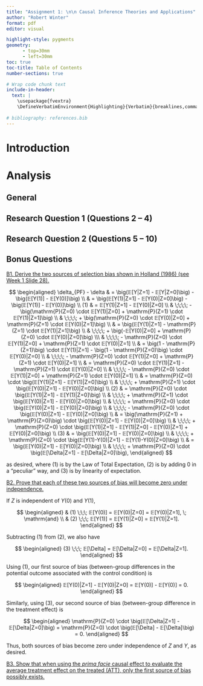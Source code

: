 ```yaml
---
title: "Assignment 1: \n\n Causal Inference Theories and Applications"
author: "Robert Winter"
format: pdf
editor: visual

highlight-style: pygments
geometry:
      - top=30mm
      - left=30mm
toc: true
toc-title: Table of Contents
number-sections: true

# Wrap code chunk text
include-in-header:
  text: |
    \usepackage{fvextra}
    \DefineVerbatimEnvironment{Highlighting}{Verbatim}{breaklines,commandchars=\\\{\}}
    
# bibliography: references.bib
---
```


# Introduction

# Analysis

## General

## Research Question 1 (Questions 2 – 4)

## Research Question 2 (Questions 5 – 10)

## Bonus Questions

[B1. Derive the two sources of selection bias shown in Holland (1986) (see Week 1 Slide 28).]{.underline}

$$
\begin{aligned}
\delta_{PF} - \delta
& = \big(𝔼[Y|Z=1] - 𝔼[Y|Z=0]\big) - \big(𝔼[Y(1)] - 𝔼[Y(0)]\big) \\
& = \big(𝔼[Y(1)|Z=1] - 𝔼[Y(0)|Z=0]\big) - \big(𝔼[Y(1)] - 𝔼[Y(0)]\big) \\
(1) & = 𝔼[Y(1)|Z=1] - 𝔼[Y(0)|Z=0] \\
& \;\;\;\; - \big(\mathrm{P}(Z=0) \cdot 𝔼[Y(1)|Z=0] + \mathrm{P}(Z=1) \cdot 𝔼[Y(1)|Z=1]\big) \\
& \;\;\;\; + \big(\mathrm{P}(Z=0) \cdot 𝔼[Y(0)|Z=0] + \mathrm{P}(Z=1) \cdot 𝔼[Y(0)|Z=1]\big) \\
& = \big(𝔼[Y(1)|Z=1] - \mathrm{P}(Z=1) \cdot 𝔼[Y(1)|Z=1]\big) \\
& \;\;\;\; + \big(-𝔼[Y(0)|Z=0] + \mathrm{P}(Z=0) \cdot 𝔼[Y(0)|Z=0]\big) \\\
& \;\;\;\; - \mathrm{P}(Z=0) \cdot 𝔼[Y(1)|Z=0] + \mathrm{P}(Z=1) \cdot 𝔼[Y(0)|Z=1] \\
& = \big(1 - \mathrm{P}(Z=1)\big) \cdot 𝔼[Y(1)|Z=1] - \big(1 - \mathrm{P}(Z=0)\big) \cdot 𝔼[Y(0)|Z=0] \\
& \;\;\;\; - \mathrm{P}(Z=0) \cdot 𝔼[Y(1)|Z=0] + \mathrm{P}(Z=1) \cdot 𝔼[Y(0)|Z=1] \\
& = \mathrm{P}(Z=0) \cdot 𝔼[Y(1)|Z=1] - \mathrm{P}(Z=1) \cdot 𝔼[Y(0)|Z=0] \\
& \;\;\;\; - \mathrm{P}(Z=0) \cdot 𝔼[Y(1)|Z=0] + \mathrm{P}(Z=1) \cdot 𝔼[Y(0)|Z=1] \\
& = \mathrm{P}(Z=0) \cdot \big(𝔼[Y(1)|Z=1] - 𝔼[Y(1)|Z=0]\big) \\
& \;\;\;\; + \mathrm{P}(Z=1) \cdot \big(𝔼[Y(0)|Z=1] - 𝔼[Y(0)|Z=0]\big) \\
(2) & = \mathrm{P}(Z=0) \cdot \big(𝔼[Y(1)|Z=1] - 𝔼[Y(1)|Z=0]\big) \\
& \;\;\;\; + \mathrm{P}(Z=1) \cdot \big(𝔼[Y(0)|Z=1] - 𝔼[Y(0)|Z=0]\big) \\
& \;\;\;\; + \mathrm{P}(Z=0) \cdot \big(𝔼[Y(0)|Z=1] - 𝔼[Y(0)|Z=0]\big) \\
& \;\;\;\; - \mathrm{P}(Z=0) \cdot \big(𝔼[Y(0)|Z=1] - 𝔼[Y(0)|Z=0]\big) \\
& = \big(\mathrm{P}(Z=1) + \mathrm{P}(Z=0)\big) \cdot \big(𝔼[Y(0)|Z=1] - 𝔼[Y(0)|Z=0]\big) \\
& \;\;\;\; + \mathrm{P}(Z=0) \cdot \big(𝔼[Y(1)|Z=1] - 𝔼[Y(1)|Z=0] - 𝔼[Y(0)|Z=1] + 𝔼[Y(0)|Z=0]\big) \\
(3) & = \big(𝔼[Y(0)|Z=1] - 𝔼[Y(0)|Z=0]\big) \\
& \;\;\;\; + \mathrm{P}(Z=0) \cdot \big(𝔼[Y(1)-Y(0)|Z=1] - 𝔼[Y(1)-Y(0)|Z=0]\big) \\
& = \big(𝔼[Y(0)|Z=1] - 𝔼[Y(0)|Z=0]\big) \\
& \;\;\;\; + \mathrm{P}(Z=0) \cdot \big(𝔼[\Delta|Z=1] - 𝔼[\Delta|Z=0]\big),
\end{aligned}
$$

as desired, where (1) is by the Law of Total Expectation, (2) is by adding 0 in a "peculiar" way, and (3) is by linearity of expectation.

[B2. Prove that each of these two sources of bias will become zero under independence.]{.underline}

If $Z$ is independent of $Y(0)$ and $Y(1)$,

$$
\begin{aligned}
& (1) \;\;\; 𝔼[Y(0)] = 𝔼[Y(0)|Z=0] = 𝔼[Y(0)|Z=1], \; \mathrm{and} \\
& (2) \;\;\; 𝔼[Y(1)] = 𝔼[Y(1)|Z=0] = 𝔼[Y(1)|Z=1].
\end{aligned}
$$

Subtracting (1) from (2), we also have

$$
\begin{aligned}
(3) \;\;\; 𝔼[\Delta] = 𝔼[\Delta|Z=0] = 𝔼[\Delta|Z=1].
\end{aligned}
$$

Using (1), our first source of bias (between-group differences in the potential outcome associated with the control condition) is

$$
\begin{aligned}
𝔼[Y(0)|Z=1] - 𝔼[Y(0)|Z=0] = 𝔼[Y(0)] - 𝔼[Y(0)] = 0.
\end{aligned}
$$

Similarly, using (3), our second source of bias (between-group difference in the treatment effect) is

$$
\begin{aligned}
\mathrm{P}(Z=0) \cdot \big(𝔼[\Delta|Z=1] - 𝔼[\Delta|Z=0]\big) = 
\mathrm{P}(Z=0) \cdot \big(𝔼[\Delta] - 𝔼[\Delta]\big) = 0.
\end{aligned}
$$

Thus, both sources of bias become zero under independence of $Z$ and $Y$, as desired.

[B3. Show that when using the *prima facie* causal effect to evaluate the average treatment effect on the treated (ATT), only the first source of bias possibly exists.]{.underline}
